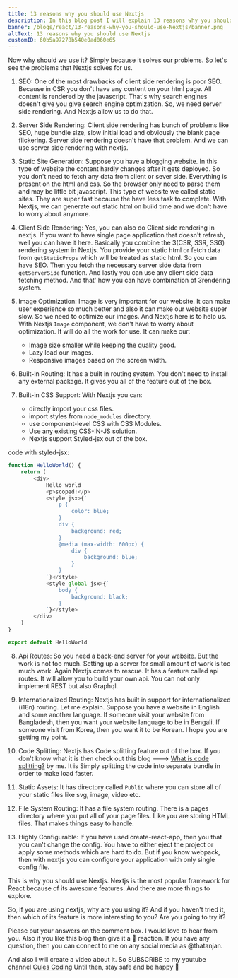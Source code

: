 ```yaml
---
title: 13 reasons why you should use Nextjs
description: In this blog post I will explain 13 reasons why you should use Next.js.
banner: /blogs/react/13-reasons-why-you-should-use-Nextjs/banner.png
altText: 13 reasons why you should use Nextjs
customID: 60b5a97278b540e0ad060e65
---
```


Now why should we use it? Simply because it solves our problems. So let's see the problems that Nextjs solves for us.

1. SEO: One of the most drawbacks of client side rendering is poor SEO. Because in CSR you don't have any content on your html page. All content is rendered by the javascript. That's why search engines doesn't give you give search engine optimization. So, we need server side rendering. And Nextjs allow us to do that.

2. Server Side Rendering: Client side rendering has bunch of problems like SEO, huge bundle size, slow initial load and obviously the blank page flickering. Server side rendering doesn't have that problem. And we can use server side rendering with nextjs.

3. Static Site Generation: Suppose you have a blogging website. In this type of website the content hardly changes after it gets deployed. So you don't need to fetch any data from client or sever side. Everything is present on the html and css. So the browser only need to parse them and may be little bit javascript. This type of website we called static sites. They are super fast because the have less task to complete. With Nextjs, we can generate out static html on build time and we don't have to worry about anymore.

4. Client Side Rendering: Yes, you can also do Client side rendering in nextjs. If you want to have single page application that doesn't refresh, well you can have it here. Basically you combine the 3(CSR, SSR, SSG) rendering system in Nextjs. You provide your static html or fetch data from `getStaticProps` which will be treated as static html. So you can have SEO. Then you fetch the necessary server side data from `getServerSide` function. And lastly you can use any client side data fetching method. And that' how you can have combination of 3rendering system.

5. Image Optimization: Image is very important for our website. It can make user experience so much better and also it can make our website super slow. So we need to optimize our images. And Nextjs here is to help us. With Nextjs `Image` component, we don't have to worry about optimization. It will do all the work for use. It can make our: 
   - Image size smaller while keeping the quality good.
   - Lazy load our images.
   - Responsive images based on the screen width.

6. Built-in Routing: It has a built in routing system. You don't need to install any external package. It gives you all of the feature out of the box.

7. Built-in CSS Support: With Nextjs you can:
   - directly import your css files.
   - import styles from `node_modules` directory.
   - use component-level CSS with CSS Modules.
   - Use any existing CSS-IN-JS solution.
   - Nextjs support Styled-jsx out of the box.

code with styled-jsx:

```javascript
function HelloWorld() {
	return (
		<div>
			Hello world
			<p>scoped!</p>
			<style jsx>{`
				p {
					color: blue;
				}
				div {
					background: red;
				}
				@media (max-width: 600px) {
					div {
						background: blue;
					}
				}
			`}</style>
			<style global jsx>{`
				body {
					background: black;
				}
			`}</style>
		</div>
	)
}

export default HelloWorld
```

8. Api Routes: So you need a back-end server for your website. But the work is not too much. Setting up a server for small amount of work is too much work.  Again Nextjs comes to rescue. It has a feature called api routes. It will allow you to build your own api. You can not only implement REST but also Graphql.

9. Internationalized Routing: Nextjs has built in support for internationalized (i18n) routing. Let me explain. Suppose you have a website in English and some another language. If someone visit your website from Bangladesh, then you want your website language to be in Bengali. If someone visit from Korea, then you want it to be Korean. I hope you are getting my point.

10. Code Splitting: Nextjs has Code splitting feature out of the box. If you don't know what it is then check out this blog ---> [What is code splitting?](https://dev.to/thatanjan/why-i-code-splitting-4i6m) by me. It is Simply splitting the code into separate bundle in order to make load faster.

11. Static Assets: It has directory called `Public` where you can store all of your static files like svg, image, video etc.

12. File System Routing: It has a file system routing. There is a pages directory where you put all of your page files. Like you are storing HTML files. That makes things easy to handle.

13. Highly Configurable: If you have used create-react-app, then you that you can't change the config. You have to either eject the project or apply some methods which are hard to do. But if you know webpack, then with nextjs you can configure your application with only single config file.  

This is why you should use Nextjs. Nextjs is the most popular framework for React because of its awesome features. And there are more things to explore.

So, if you are using nextjs, why are you using it?  And if you haven't tried it, then which of its feature is more interesting to you? Are you going to try it?

Please put your answers on the comment box. I would love to hear from you. Also if you like this blog then give it a 💖 reaction. If you have any question, then you can connect to me on any social media as @thatanjan.  

And also I will create a video about it. So SUBSCRIBE to my youtube channel [Cules Coding](https://www.youtube.com/channel/UCBaGowNYTUsm3IDaHbLRMYw?sub_confirmation=1)
Until then, stay safe and be happy 🙂

